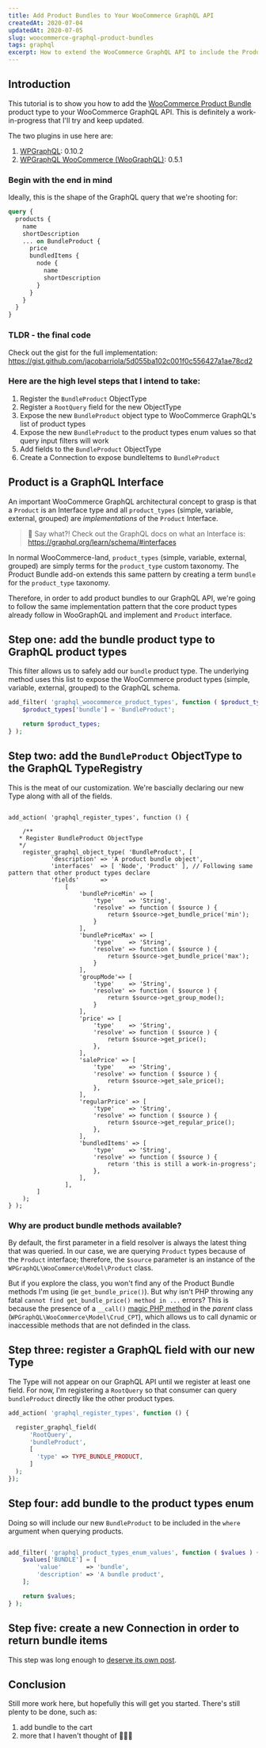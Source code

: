 ```yaml
---
title: Add Product Bundles to Your WooCommerce GraphQL API
createdAt: 2020-07-04
updatedAt: 2020-07-05
slug: woocommerce-graphql-product-bundles
tags: graphql
excerpt: How to extend the WooCommerce GraphQL API to include the Product Bundles add-on via WPGraphQL WPGraphQL WooCommerce (WooGraphQL)
---
```


## Introduction

This tutorial is to show you how to add the [WooCommerce Product Bundle](https://woocommerce.com/products/product-bundles/ 'WooCommerce Product Bundle add on documentation') product type to your WooCommerce GraphQL API. This is definitely a work-in-progress that I'll try and keep updated.

The two plugins in use here are:

1. [WPGraphQL](https://github.com/wp-graphql/wp-graphql 'WPGraphQL Github repository'): 0.10.2
2. [WPGraphQL WooCommerce (WooGraphQL)](https://github.com/wp-graphql/wp-graphql-woocommerce 'WPGraphQL WooCommerce Github repository'): 0.5.1

### Begin with the end in mind

Ideally, this is the shape of the GraphQL query that we're shooting for:

```graphql
query {
  products {
    name
    shortDescription
    ... on BundleProduct {
      price
      bundledItems {
        node {
          name
          shortDescription
        }
      }
    }
  }
}
```

### TLDR - the final code

Check out the gist for the full implementation: https://gist.github.com/jacobarriola/5d055ba102c001f0c556427a1ae78cd2

### Here are the high level steps that I intend to take:

1. Register the `BundleProduct` ObjectType
2. Register a `RootQuery` field for the new ObjectType
3. Expose the new `BundleProduct` object type to WooCommerce GraphQL's list of product types
4. Expose the new `BundleProduct` to the product types enum values so that query input filters will work
5. Add fields to the `BundleProduct` ObjectType
6. Create a Connection to expose bundleItems to `BundleProduct`

## Product is a GraphQL Interface

An important WooCommerce GraphQL architectural concept to grasp is that a `Product` is an Interface type and all `product_types` (simple, variable, external, grouped) are _implementations_ of the `Product` Interface.

> 📕 Say what?! Check out the GraphQL docs on what an Interface is: https://graphql.org/learn/schema/#interfaces

In normal WooCommerce-land, `product_types` (simple, variable, external, grouped) are simply terms for the `product_type` custom taxonomy. The Product Bundle add-on extends this same pattern by creating a term `bundle` for the `product_type` taxonomy.

Therefore, in order to add product bundles to our GraphQL API, we're going to follow the same implementation pattern that the core product types already follow in WooGraphQL and implement and `Product` interface.

## Step one: add the bundle product type to GraphQL product types

This filter allows us to safely add our `bundle` product type. The underlying method uses this list to expose the WooCommerce product types (simple, variable, external, grouped) to the GraphQL schema.

```php
add_filter( 'graphql_woocommerce_product_types', function ( $product_types ) {
	$product_types['bundle'] = 'BundleProduct';

	return $product_types;
} );
```

## Step two: add the `BundleProduct` ObjectType to the GraphQL TypeRegistry

This is the meat of our customization. We're bascially declaring our new Type along with all of the fields.

```php{numberLines: true}

add_action( 'graphql_register_types', function () {

	/**
   * Register BundleProduct ObjectType
   */
	register_graphql_object_type( 'BundleProduct', [
			'description' => 'A product bundle object',
			'interfaces'  => [ 'Node', 'Product' ], // Following same pattern that other product types declare
			'fields'      =>
				[
					'bundlePriceMin' => [
						'type'    => 'String',
						'resolve' => function ( $source ) {
							return $source->get_bundle_price('min');
						}
					],
					'bundlePriceMax' => [
						'type'    => 'String',
						'resolve' => function ( $source ) {
							return $source->get_bundle_price('max');
						}
					],
					'groupMode'=> [
						'type'    => 'String',
						'resolve' => function ( $source ) {
							return $source->get_group_mode();
						}
					],
					'price' => [
						'type'    => 'String',
						'resolve' => function ( $source ) {
							return $source->get_price();
						},
					],
					'salePrice' => [
						'type'    => 'String',
						'resolve' => function ( $source ) {
							return $source->get_sale_price();
						},
					],
					'regularPrice' => [
						'type'    => 'String',
						'resolve' => function ( $source ) {
							return $source->get_regular_price();
						},
					],
					'bundledItems' => [
						'type'    => 'String',
						'resolve' => function ( $source ) {
							return 'this is still a work-in-progress';
						},
					],
				],
		]
	);
} );
```

### Why are product bundle methods available?

By default, the first parameter in a field resolver is always the latest thing that was queried. In our case, we are querying `Product` types because of the `Product` interface; therefore, the `$source` parameter is an instance of the `WPGraphQL\WooCommerce\Model\Product` class.

But if you explore the class, you won't find any of the Product Bundle methods I'm using (ie `get_bundle_price()`). But why isn't PHP throwing any fatal `cannot find get_bundle_price() method in ...` errors? This is because the presence of a `__call()` [magic PHP method](https://www.php.net/manual/en/language.oop5.magic.php 'Documentation on magic methods') in the _parent_ class (`WPGraphQL\WooCommerce\Model\Crud_CPT`), which allows us to call dynamic or inaccessible methods that are not definded in the class.

## Step three: register a GraphQL field with our new Type

The Type will not appear on our GraphQL API until we register at least one field. For now, I'm registering a `RootQuery` so that consumer can query `bundleProduct` directly like the other product types.

```php
add_action( 'graphql_register_types', function () {

  register_graphql_field(
      'RootQuery',
      'bundleProduct',
      [
        'type' => TYPE_BUNDLE_PRODUCT,
      ]
  );
});

```

## Step four: add bundle to the product types enum

Doing so will include our new `BundleProduct` to be included in the `where` argument when querying products.

```php

add_filter( 'graphql_product_types_enum_values', function ( $values ) {
	$values['BUNDLE'] = [
		'value'       => 'bundle',
		'description' => 'A bundle product',
	];

	return $values;
} );

```

## Step five: create a new Connection in order to return bundle items

This step was long enough to [deserve its own post](/post/graphql-woocommerce-connection-product-bundles).

## Conclusion

Still more work here, but hopefully this will get you started. There's still plenty to be done, such as:

1. add bundle to the cart
2. more that I haven't thought of 🤷🏽‍♂️
